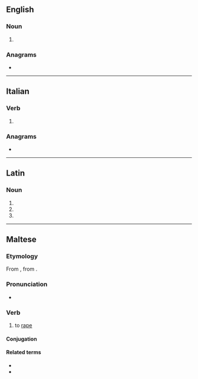 ==English==

===Noun===
{{head|en|noun form}}

# {{plural of|en|stuprum}}

===Anagrams===
* {{anagrams|en|a=aprstu|prutas|raptus}}

----

==Italian==

===Verb===
{{head|it|verb form}}

# {{inflection of|it|stuprare||3|s|pres|indc|;|2|s|impr}}

===Anagrams===
* {{anagrams|it|a=aprstu|raptus}}

----

==Latin==

===Noun===
{{la-noun-form|stupra}}

# {{inflection of|la|stuprum||nom|p}}
# {{inflection of|la|stuprum||acc|p}}
# {{inflection of|la|stuprum||voc|p}}

----

==Maltese==

===Etymology===
From {{bor|mt|it|stuprare}}, from {{der|mt|la|stupro|stuprare}}.

===Pronunciation===
* {{IPA|mt|/ˈstuːp.ra/}}

===Verb===
{{mt-verb|jistupra|strupat||stuprar}}

# to [[rape]] {{gloss|force sexual intercourse on}}

====Conjugation====
{{mt-conj/ita2/a-a|stupr}}

====Related terms====
* {{l|mt|stupratur}}
* {{l|mt|stupru}}
